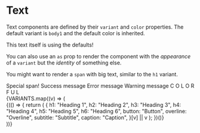 
<Meta title="Components/Text" component={Text} />

# Text

Text components are defined by their `variant` and `color` properties. The default variant is `body1` and the default color is inherited.

<Text>This text itself is using the defaults!</Text>

You can also use an `as` prop to render the component with the _appearance_ of a `variant` but the _identity_ of something else.

You might want to render a `span` with big text, similar to the `h1` variant.

<Text variant="h1" as="span">
  Special span!
</Text>

<Canvas>
  <Story name="Notifications">
    <Text color="success">Success message</Text>
    <Text color="error">Error message</Text>
    <Text color="warning" as="span">
      Warning message
    </Text>
  </Story>
  <Story name="Color">
    <Text color="primary" as="span">
      C
    </Text>
    <Text color="secondary" as="span">
      O
    </Text>
    <Text color="success" as="span">
      L
    </Text>
    <Text color="error" as="span">
      O
    </Text>
    <Text color="warning" as="span">
      R
    </Text>
    <Text color="cancel" as="span">
      F
    </Text>
    <Text color="dark" as="span">
      U
    </Text>
    <Text className="bg-dark" color="light" as="span">
      L
    </Text>
  </Story>
  <Story name="Variants">
    <div>
      {VARIANTS.map((v) => (
        <div key={v}>
          <Text variant={v}>
            {(() => {
              return (
                {
                  h1: "Heading 1",
                  h2: "Heading 2",
                  h3: "Heading 3",
                  h4: "Heading 4",
                  h5: "Heading 5",
                  h6: "Heading 6",
                  button: "Button",
                  overline: "Overline",
                  subtitle: "Subtitle",
                  caption: "Caption",
                }[v] || v
              );
            })()}
          </Text>
        </div>
      ))}
    </div>
  </Story>
</Canvas>

